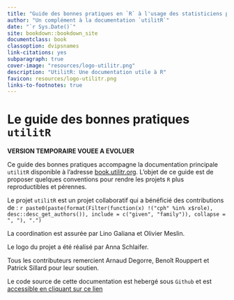 ```yaml
--- 
title: "Guide des bonnes pratiques en `R` à l'usage des statisticiens publics"
author: "Un complément à la documentation `utilitR`"
date: "`r Sys.Date()`"
site: bookdown::bookdown_site
documentclass: book
classoption: dvipsnames
link-citations: yes
subparagraph: true
cover-image: "resources/logo-utilitr.png"
description: "UtilitR: Une documentation utile à R"
favicon: resources/logo-utilitr.png
links-to-footnotes: true
---
```



# Le guide des bonnes pratiques `utilitR` {-}


**VERSION TEMPORAIRE VOUEE A EVOLUER**

Ce guide des bonnes pratiques accompagne la documentation principale
`utilitR` disponible 
à l'adresse [book.utilitr.org](https://www.book.utilitr.org). L'objet de
ce guide est de proposer quelques conventions pour rendre les 
projets `R` plus reproductibles et pérennes. 


::: {.auteurs data-latex=""}
Le projet `utilitR` est un projet collaboratif qui a bénéficié des contributions de : `r paste0(paste(format(Filter(function(x) !("cph" %in% x$role), desc::desc_get_authors()), include = c("given", "family")), collapse = ", "), ".")`

La coordination est assurée par Lino Galiana et Olivier Meslin.

Le logo du projet a été réalisé par Anna Schlaifer.

Tous les contributeurs remercient Arnaud Degorre, Benoît Rouppert et Patrick Sillard pour leur soutien.
<!-- Ajouter Sébastien Roux lorsqu'il sera sponsor. -->
:::


Le code source de cette documentation est hebergé sous
`Github` et est
[accessible en cliquant sur ce lien](https://github.com/InseeFrLab/utilitr-bonnes-pratiques)

